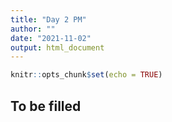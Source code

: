 ```yaml
---
title: "Day 2 PM"
author: ""
date: "2021-11-02"
output: html_document
---
```


```r
knitr::opts_chunk$set(echo = TRUE)
```

## To be filled